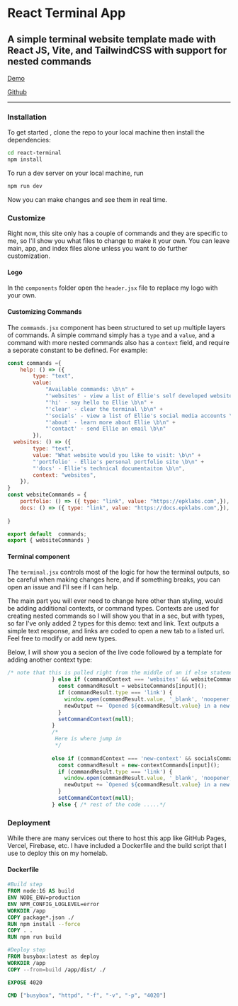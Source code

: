 # React Terminal App

## A simple terminal website template made with React JS, Vite, and TailwindCSS with support for nested commands

[Demo](https://terminal.epklabs.com)

[Github](https://github.com/biohackerellie/react-terminal)

---

### Installation

To get started , clone the repo to your local machine then install the dependencies: 
```bash
cd react-terminal
npm install
```
To run a dev server on your local machine, run 
```bash
npm run dev
```
Now you can make changes and see them in real time. 

### Customize 
Right now, this site only has a couple of commands and they are specific to me, so I'll show you what files to change to make it your own. You can leave main, app, and index files alone unless you want to do further customization. 

#### Logo
In the `components` folder open the `header.jsx` file to replace my logo with your own. 

#### Customizing Commands
The `commands.jsx` component has been structured to set up multiple layers of commands. A simple command simply has a `type` and a `value`, and a command with more nested commands also has a `context` field, and require a seporate constant to be defined. For example:
```javascript
const commands ={
	help: () => ({
		type: "text", 
		value: 
			"Available commands: \b\n" + 
			"'websites' - view a list of Ellie's self developed websites \b\n" +
			"'hi' - say hello to Ellie \b\n" +
			"'clear' - clear the terminal \b\n" +
			"'socials' - view a list of Ellie's social media accounts \b\n" + 
			"'about' - learn more about Ellie \b\n" +
			"'contact' - send Ellie an email \b\n"
		}),
  websites: () => ({
		type: "text",
		value: "What website would you like to visit: \b\n" +
		"'portfolio' - Ellie's personal portfolio site \b\n" +
		"'docs' - Ellie's technical documentaiton \b\n",
		context: "websites",
	}),
}
const websiteCommands = {
	portfolio: () => ({ type: "link", value: "https://epklabs.com",}),
	docs: () => ({ type: "link", value: "https://docs.epklabs.com",}),
	
}

export default  commands;
export { websiteCommands }
```

#### Terminal component 
The `terminal.jsx` controls most of the logic for how the terminal outputs, so be careful when making changes here, and if something breaks, you can open an issue and I'll see if I can help. 

The main part you will ever need to change here other than styling, would be adding additional contexts, or command types. Contexts are used for creating nested commands so I will show you that in a sec, but with types, so far I've only added 2 types for this demo: text and link. Text outputs a simple text response, and links are coded to open a new tab to a listed url. Feel free to modify or add new types.

Below, I will show you a secion of the live code followed by a template for adding another context type: 
```javascript
/* note that this is pulled right from the middle of an if else statement, view the full terminal.jsx file to view it in context*/
              } else if (commandContext === 'websites' && websiteCommands.hasOwnProperty(input)) {
                const commandResult = websiteCommands[input]();
                if (commandResult.type === 'link') {
                  window.open(commandResult.value, '_blank', 'noopener,noreferrer');
                  newOutput += `Opened ${commandResult.value} in a new tab`;
                }
                setCommandContext(null);
              } 
              /*
               Here is where jump in 
               */
              
              else if (commandContext === 'new-context' && socialsCommands.hasOwnProperty(input)) {
                const commandResult = new-contextCommands[input]();
                if (commandResult.type === 'link') {
                  window.open(commandResult.value, '_blank', 'noopener,noreferrer');
                  newOutput += `Opened ${commandResult.value} in a new tab`;
                }
                setCommandContext(null);
              } else { /* rest of the code .....*/
```


### Deployment

While there are many services out there to host this app like GitHub Pages, Vercel, Firebase, etc. I have included a Dockerfile and the build script that I use to deploy this on my homelab. 

#### Dockerfile
```dockerfile
#Build step
FROM node:16 AS build
ENV NODE_ENV=production
ENV NPM_CONFIG_LOGLEVEL=error
WORKDIR /app
COPY package*.json ./
RUN npm install --force
COPY . . 
RUN npm run build 

#Deploy step
FROM busybox:latest as deploy
WORKDIR /app
COPY --from=build /app/dist/ ./

EXPOSE 4020

CMD ["busybox", "httpd", "-f", "-v", "-p", "4020"]
```
